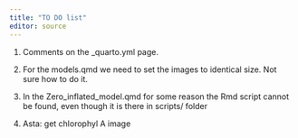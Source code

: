 ```yaml
---
title: "TO DO list"
editor: source
---
```


1. Comments on the _quarto.yml page. 

2. For the models.qmd we need to set the images to identical size. Not sure how to do it. 

3. In the Zero_inflated_model.qmd for some reason the Rmd script cannot be found, even though it is there in scripts/ folder




3. Asta: get chlorophyl A image


